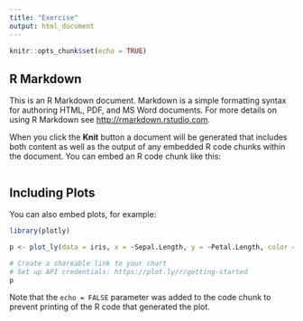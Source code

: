 ```yaml
---
title: "Exercise"
output: html_document
---
```


```r
knitr::opts_chunk$set(echo = TRUE)
```

## R Markdown

This is an R Markdown document. Markdown is a simple formatting syntax for authoring HTML, PDF, and MS Word documents. For more details on using R Markdown see <http://rmarkdown.rstudio.com>.

When you click the **Knit** button a document will be generated that includes both content as well as the output of any embedded R code chunks within the document. You can embed an R code chunk like this:
```

```
## Including Plots

You can also embed plots, for example:

```r
library(plotly)

p <- plot_ly(data = iris, x = ~Sepal.Length, y = ~Petal.Length, color = ~Species, colors = "Set1")

# Create a shareable link to your chart
# Set up API credentials: https://plot.ly/r/getting-started
p
```

Note that the `echo = FALSE` parameter was added to the code chunk to prevent printing of the R code that generated the plot.
